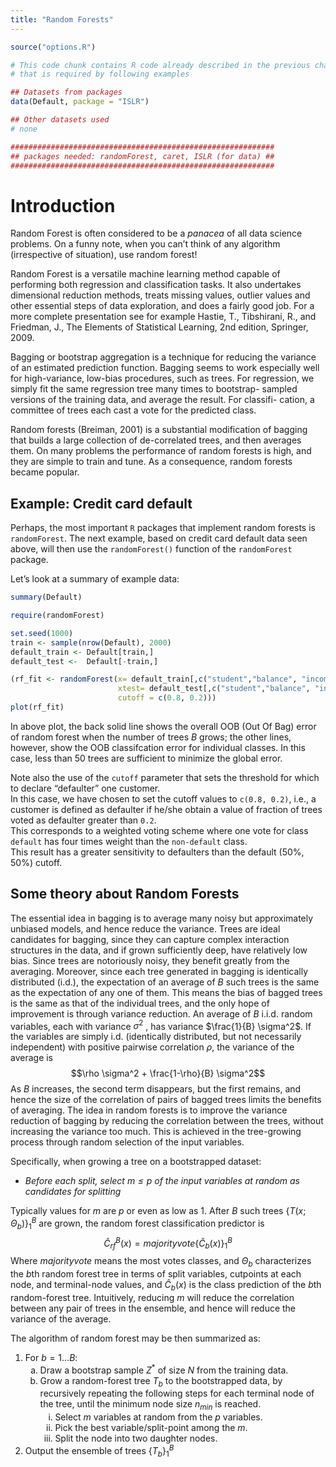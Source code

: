 ```yaml
---
title: "Random Forests"
---
```


```r
source("options.R")
```

```r
# This code chunk contains R code already described in the previous chapters
# that is required by following examples

## Datasets from packages
data(Default, package = "ISLR")

## Other datasets used
# none

###########################################################
## packages needed: randomForest, caret, ISLR (for data) ##
###########################################################
```


# Introduction

Random Forest is often considered to be a _panacea_ of all data science problems.
On a funny note, when you can’t think of any algorithm (irrespective of situation),
use random forest!

Random Forest is a versatile machine learning method capable of performing both
regression and classification tasks. It also undertakes dimensional reduction methods,
treats missing values, outlier values and other essential steps of data exploration,
and does a fairly good job. For a
more complete presentation see for example Hastie, T., Tibshirani, R., and
Friedman, J., The Elements of Statistical Learning, 2nd edition, Springer,
2009.

Bagging or bootstrap aggregation is a technique for reducing
the variance of an estimated prediction function. Bagging seems to work
especially well for high-variance, low-bias procedures, such as trees. For
regression, we simply fit the same regression tree many times to bootstrap-
sampled versions of the training data, and average the result. For classifi-
cation, a committee of trees each cast a vote for the predicted class.

Random forests (Breiman, 2001) is a substantial modification of bagging
that builds a large collection of de-correlated trees, and then averages them.
On many problems the performance of random forests is high, and they are simple
to train and tune. As a consequence, random forests became popular.

## Example: Credit card default

Perhaps, the most important `R` packages that implement random forests is
`randomForest`.
The next example, based on credit card default data seen above, will then use
the `randomForest()` function of the `randomForest` package.


Let's look at a summary of example data:
```r
summary(Default)
```

```r
require(randomForest)
```

```r
set.seed(1000)
train <- sample(nrow(Default), 2000)
default_train <- Default[train,]
default_test <-  Default[-train,]

(rf_fit <- randomForest(x= default_train[,c("student","balance", "income")], y = default_train$default, 
                        xtest= default_test[,c("student","balance", "income")], ytest = default_test$default, 
                        cutoff = c(0.8, 0.2)))
plot(rf_fit)
```

<!--- https://stats.stackexchange.com/questions/51629/multiple-curves-when-plotting-a-random-forest --->
In above plot, the back solid line shows the overall OOB (Out Of Bag) error of random forest when the number of trees $B$ grows;
the other lines, however, show the OOB classifcation error for individual classes. In this case, less than 50 trees 
are sufficient to minimize the global error.

<!--- https://www.linkedin.com/pulse/decoding-probabilities-random-forest-sanchit-tiwari --->
Note also the use of the `cutoff` parameter that sets the threshold for which
to declare "defaulter" one customer.  
In this case, we have chosen to set the cutoff values to `c(0.8, 0.2)`, i.e.,
a customer is defined as defaulter if he/she obtain a value of fraction of
trees voted as defaulter greater than `0.2`.  
This corresponds to a weighted voting scheme where one vote for class `default` has 
four times weight than the `non-default` class.  
This result has a greater sensitivity to defaulters than the default (50%, 50%) cutoff.

## Some theory about Random Forests

The essential idea in bagging is to average many noisy but
approximately unbiased models, and hence reduce the variance. Trees are
ideal candidates for bagging, since they can capture complex interaction
structures in the data, and if grown sufficiently deep, have relatively low
bias. Since trees are notoriously noisy, they benefit greatly from the averaging.
Moreover, since each tree generated in bagging is identically distributed
(i.d.), the expectation of an average of $B$ such trees is the same as the 
expectation of any one of them. This means the bias of bagged trees is the
same as that of the individual trees, and the only hope of improvement is
through variance reduction. 
An average of $B$ i.i.d. random variables, each with variance $\sigma^2$ , has variance
$\frac{1}{B} \sigma^2$. If the variables are simply i.d. (identically distributed, but not
necessarily independent) with positive pairwise correlation $\rho$, the variance
of the average is
$$\rho \sigma^2 + \frac{1-\rho}{B} \sigma^2$$
As $B$ increases, the second term disappears, but the first remains, and
hence the size of the correlation of pairs of bagged trees limits the benefits
of averaging. The idea in random forests is to improve
the variance reduction of bagging by reducing the correlation between the
trees, without increasing the variance too much. This is achieved in the
tree-growing process through random selection of the input variables.

Specifically, when growing a tree on a bootstrapped dataset:

 * _Before each split, select $m \le p$ of the input variables at random as candidates for splitting_

Typically values for $m$ are $p$ or even as low as 1.
After $B$ such trees $\left\{T (x; \Theta_b )\right\}_1^B$
are grown, the random forest classification predictor is
$$\hat{C}_{rf}^B(x) = majority vote \left\{ \hat{C}_b(x)\right\}_1^B$$ 
Where $majority vote$ means the most votes classes, and $\Theta_b$ characterizes
the $b$th random forest tree in
terms of split variables, cutpoints at each node, and terminal-node values, and
$\hat{C}_b(x)$ is the class prediction of the $b$th random-forest tree.
Intuitively, reducing $m$ will reduce the correlation between any pair of trees
in the ensemble, and hence will reduce the variance of the average.  

The algorithm of random forest may be then summarized as:

1. For $b = 1 \dots B$:
    (a) Draw a bootstrap sample $Z^*$ of size $N$ from the training data.
    (b) Grow a random-forest tree $T_b$ to the bootstrapped data, by recursively repeating the following steps for each terminal node of the tree, until the minimum node size $n_{min}$ is reached.
        i. Select $m$ variables at random from the $p$ variables.
        ii. Pick the best variable/split-point among the $m$.
        iii. Split the node into two daughter nodes.
2. Output the ensemble of trees $\left\{T_b\right\}_1^B$

<!---
# Exerccises?
--->